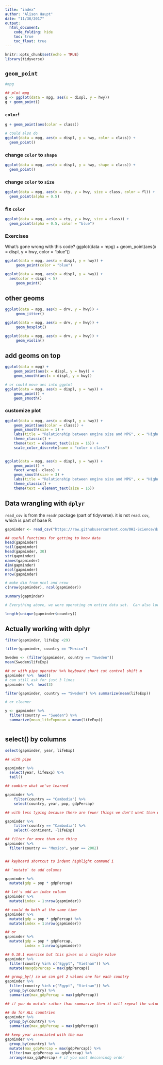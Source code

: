 ```yaml
---
title: "index"
author: "Alison Haupt"
date: "11/30/2017"
output: 
  html_document:
    code_folding: hide
    toc: true
    toc_float: true
---
```


```r
knitr::opts_chunk$set(echo = TRUE)
library(tidyverse)
```


## `geom_point`  

```r

#mpg

## plot mpg
g <- ggplot(data = mpg, aes(x = displ, y = hwy))
g + geom_point()
```

### `color`!

```r
g + geom_point(aes(color = class))

# could also do
ggplot(data = mpg, aes(x = displ, y = hwy, color = class)) +
  geom_point()

```

### change `color` to `shape`
```r
ggplot(data = mpg, aes(x = displ, y = hwy, shape = class)) +
  geom_point()
```

### change `color` to `size`
```r
ggplot(data = mpg, aes(x = cty, y = hwy, size = class, color = fl)) +
  geom_point(alpha = 0.5)
```
### fix `color` 
```r
ggplot(data = mpg, aes(x = cty, y = hwy, size = class)) +
  geom_point(alpha = 0.5, color = "blue")
```
### Exercises
What’s gone wrong with this code?
    ggplot(data = mpg) + 
      geom_point(aes(x = displ, y = hwy, color = "blue"))
      
```r
ggplot(data = mpg, aes(x = displ, y = hwy)) + 
     geom_point(color = "blue")
```

```r

ggplot(data = mpg, aes(x = displ, y = hwy)) + 
  aes(color = displ < 5)
     geom_point()
```
## other geoms
```r
ggplot(data = mpg, aes(x = drv, y = hwy)) + 
     geom_jitter()

ggplot(data = mpg, aes(x = drv, y = hwy)) + 
     geom_boxplot()

ggplot(data = mpg, aes(x = drv, y = hwy)) + 
     geom_violin()
```
## add geoms on top
```r
ggplot(data = mpg) + 
    geom_point(aes(x = displ, y = hwy)) +
    geom_smooth(aes(x = displ, y = hwy))

# or could move aes into ggplot
ggplot(data = mpg, aes(x = displ, y = hwy)) + 
    geom_point() +
    geom_smooth()
```
### customize plot
```r
ggplot(data = mpg, aes(x = displ, y = hwy)) + 
    geom_point(aes(color = class)) +
    geom_smooth(size = 1) +
    labs(title = "Relationship between engine size and MPG", x = "Highway MPG", y = "Engine displacement (liters)") + 
    theme_classic() +
    theme(text = element_text(size = 16)) +
    scale_color_discrete(name = "color = class") 
    

ggplot(data = mpg, aes(x = displ, y = hwy)) + 
    geom_point() +
    facet_wrap(~ class) +
    geom_smooth(size = 3) +
    labs(title = "Relationship between engine size and MPG", x = "Highway MPG", y = "Engine displacement (liters)") + 
    theme_classic() +
    theme(text = element_text(size = 16))


```

## Data wrangling with `dplyr`

`read_csv` is from the `readr` package (part of tidyverse). it is not `read.csv`, which is part of base R.
```r

gapminder <- read_csv("https://raw.githubusercontent.com/OHI-Science/data-science-training/master/data/gapminder.csv")

## useful functions for getting to know data
head(gapminder)
tail(gapminder)
head(gapminder, 30)
str(gapminder)
names(gapminder)
dim(gapminder)
ncol(gapminder)
nrow(gapminder)

# make dim from ncol and nrow
c(nrow(gapminder), ncol(gapminder))

summary(gapminder)

# Everything above, we were operating on entire data set.  Can also look at just one column

length(unique(gapminder$country))

```

## Actually working with dplyr
```r

filter(gapminder, lifeExp <29)

filter(gapminder, country == "Mexico")

Sweden <- (filter(gapminder, country == "Sweden"))
mean(Sweden$lifeExp)

## or with pipe operator %>% keyboard short cut control shift m  
gapminder %>%  head()
# can still ask for just 3 lines
gapminder %>%  head(3)

filter(gapminder, country == "Sweden") %>% summarize(mean(lifeExp))

# or cleaner

y <- gapminder %>% 
  filter(country == "Sweden") %>% 
  summarize(mean_lifeExpmean = mean(lifeExp))



```

## select() by columns

```r
select(gapminder, year, lifeExp)

## with pipe

gapminder %>%
  select(year, lifeExp) %>%
  tail()

## combine what we've learned

gapminder %>%
    filter(country == "Cambodia") %>%
    select(country, year, pop, gdpPercap)

## with less typing because there are fewer things we don't want than do want

gapminder %>%
    filter(country == "Cambodia") %>%
    select(-continent, -lifeExp)

## filter for more than one thing
gapminder %>%
  filter(country == "Mexico", year == 2002)


## keyboard shortcut to indent highlight command i

## `mutate` to add columns

gapminder %>%
  mutate(gdp = pop * gdpPercap)

## let's add an index column
gapminder %>%
  mutate(index = 1:nrow(gapminder))

## could do both at the same time
gapminder %>%
  mutate(gdp = pop * gdpPercap) %>%
  mutate(index = 1:nrow(gapminder))

## or
gapminder %>%
  mutate(gdp = pop * gdpPercap, 
         index = 1:nrow(gapminder))

## 6.10.1 exercise but this gives us a single value
gapminder %>%
  filter(country %in% c("Egypt", "Vietnam")) %>%
  mutate(maxgdpPercap = max(gdpPercap))

## group_by() so we can get 2 values one for each country
gapminder %>%
  filter(country %in% c("Egypt", "Vietnam")) %>%
  group_by(country) %>%
  summarize(max_gdpPercap = max(gdpPercap))

## if you do mutate rather than summarize then it will repeat the value in the original data frame: mutate(max_gdpPercap = max(gdpPercap))

## do for ALL countries
gapminder %>%
  group_by(country) %>%
  summarize(max_gdpPercap = max(gdpPercap))

## keep year associated with the max
gapminder %>%
  group_by(country) %>%
  mutate(max_gdpPercap = max(gdpPercap)) %>%
  filter(max_gdpPercap == gdpPercap) %>%
  arrange(max_gdpPercap) # if you want descenindg order
  

```

